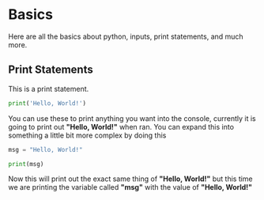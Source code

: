 # Basics
Here are all the basics about python, inputs, print statements, and much more.

## Print Statements
This is a print statement.
```py filename="main.py" {3} copy
print('Hello, World!')
```
You can use these to print anything you want into the console, currently it is going to print out **"Hello, World!"** when ran. You can expand this into something a little bit more complex by doing this
```py filename="main.py" {3} copy
msg = "Hello, World!"

print(msg)
```
Now this will print out the exact same thing of **"Hello, World!"** but this time we are printing the variable called **"msg"** with the value of **"Hello, World!"**
